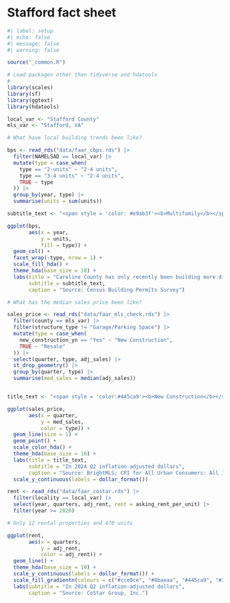 # Stafford fact sheet {#sec-local-staf}

```r
#| label: setup
#| echo: false
#| message: false
#| warning: false

source("_common.R")

# Load packages other than tidyverse and hdatools
# 
library(scales)
library(sf)
library(ggtext)
library(hdatools)

local_var <- "Stafford County"
mls_var <- "Stafford, VA"

```

```r

# What have local building trends been like?

bps <- read_rds("data/faar_cbps.rds") |> 
  filter(NAMELSAD == local_var) |> 
  mutate(type = case_when(
    type == "2-units" ~ "2-4 units",
    type == "3-4 units" ~ "2-4 units",
    TRUE ~ type
  )) |> 
  group_by(year, type) |> 
  summarise(units = sum(units))

subtitle_text <- "<span style = 'color: #e9ab3f'><b>Multifamily</b></span> construction, even smaller-scale, has not been part of the county's supply."

ggplot(bps, 
       aes(x = year,
           y = units,
           fill = type)) +
  geom_col() +
  facet_wrap(~type, nrow = 1) +
  scale_fill_hda() +
  theme_hda(base_size = 10) +
  labs(title = "Caroline County has only recently been building more diverse housing.",
       subtitle = subtitle_text,
       caption = "Source: Census Building Permits Survey")

```


```r

# What has the median sales price been like?

sales_price <- read_rds("data/faar_mls_check.rds") |> 
  filter(county == mls_var) |> 
  filter(structure_type != "Garage/Parking Space") |> 
  mutate(type = case_when(
    new_construction_yn == "Yes" ~ "New Construction",
    TRUE ~ "Resale"
  )) |>  
  select(quarter, type, adj_sales) |> 
  st_drop_geometry() |> 
  group_by(quarter, type) |> 
  summarise(med_sales = median(adj_sales))


title_text <- "<span style = 'color:#445ca9'><b>New Construction</b></span> and <span style = 'color:#8baeaa'><b>Resale</span>"

ggplot(sales_price,
       aes(x = quarter,
           y = med_sales,
           color = type)) +
  geom_line(size = 1) +
  geom_point() +
  scale_color_hda() + 
  theme_hda(base_size = 10) +
  labs(title = title_text,
       subtitle = "In 2024 Q2 inflation-adjusted dollars",
       caption = "Source: BrightMLS; CPI for All Urban Consumers: All Items Less Shelter in U.S. City Average") +
  scale_y_continuous(labels = dollar_format())


```

```r


rent <- read_rds("data/faar_costar.rds") |> 
  filter(locality == local_var) |>  
  select(year, quarters, adj_rent, rent = asking_rent_per_unit) |> 
  filter(year >= 2020)

# Only 12 rental properties and 470 units

ggplot(rent,
       aes(x = quarters,
           y = adj_rent,
           color = adj_rent)) +
  geom_line() +
  theme_hda(base_size = 10) +
  scale_y_continuous(labels = dollar_format()) +
  scale_fill_gradientn(colours = c("#cce0ce", "#8baeaa", "#445ca9", "#233068")) +
  labs(subtitle = "In 2024 Q2 inflation-adjusted dollars",
       caption = "Source: CoStar Group, Inc.")


```
